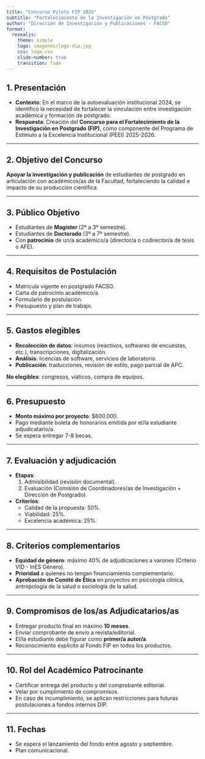 ```yaml
---
title: "Concurso Piloto FIP 2025"
subtitle: "Fortalecimiento de la Investigación en Postgrado"
author: "Dirección de Investigación y Publicaciones - FACSO"
format: 
  revealjs:
    theme: simple
    logo: imagenes/logo-dip.jpg
    css: logo.css
    slide-number: true
    transition: fade
---
```


## 1. Presentación

- **Contexto**: En el marco de la autoevaluación institucional 2024, se identificó la necesidad de fortalecer la vinculación entre investigación académica y formación de postgrado.
- **Respuesta**: Creación del **Concurso para el Fortalecimiento de la Investigación en Postgrado (FIP)**, como componente del Programa de Estímulo a la Excelencia Institucional (PEEI) 2025-2026.

---

## 2. Objetivo del Concurso

**Apoyar la investigación y publicación** de estudiantes de postgrado en articulación con académicos/as de la Facultad, fortaleciendo la calidad e impacto de su producción científica.

---

## 3. Público Objetivo

- Estudiantes de **Magíster** (2º a 3º semestre).
- Estudiantes de **Doctorado** (3º a 7º semestre).
- Con **patrocinio** de un/a académico/a (director/a o codirector/a de tesis o AFE).

---

## 4. Requisitos de Postulación

- Matrícula vigente en postgrado FACSO.
- Carta de patrocinio académico/a.
- Formulario de postulación.
- Presupuesto y plan de trabajo.

---

## 5. Gastos elegibles

- **Recolección de datos**: insumos (reactivos, softwares de encuestas, etc.), transcripciones, digitalización.
- **Análisis**: licencias de software, servicios de laboratorio.
- **Publicación**: traducciones, revisión de estilo, pago parcial de APC.

**No elegibles**: congresos, viáticos, compra de equipos.

---

## 6. Presupuesto

- **Monto máximo por proyecto**: $600.000.
- Pago mediante boleta de honorarios emitida por el/la estudiante adjudicatario/a.
- Se espera entregar 7-8 becas.

---

## 7. Evaluación y adjudicación

- **Etapas**:
  1. Admisibilidad (revisión documental).
  2. Evaluación (Comisión de Coordinadores/as de Investigación + Dirección de Postgrado).

- **Criterios**:
  - Calidad de la propuesta: 50%.
  - Viabilidad: 25%.
  - Excelencia académica: 25%.

---

## 8. Criterios complementarios

- **Equidad de género**: máximo 40% de adjudicaciones a varones (Criterio VID - InES Género).
- **Prioridad** a quienes no tengan financiamiento complementario.
- **Aprobación de Comité de Ética** en proyectos en psicología clínica, antropología de la salud o sociología de la salud.

---

## 9. Compromisos de los/as Adjudicatarios/as

- Entregar producto final en máximo **10 meses**.
- Enviar comprobante de envío a revista/editorial.
- El/la estudiante debe figurar como **primer/a autor/a**.
- Reconocimiento explícito al Fondo FIP en todos los productos.

---

## 10. Rol del Académico Patrocinante

- Certificar entrega del producto y del comprobante editorial.
- Velar por cumplimiento de compromisos.
- En caso de incumplimiento, se aplican restricciones para futuras postulaciones a fondos internos DIP.

---

## 11. Fechas

- Se espera el lanzamiento del fondo entre agosto y septiembre.
- Plan comunicacional. 

